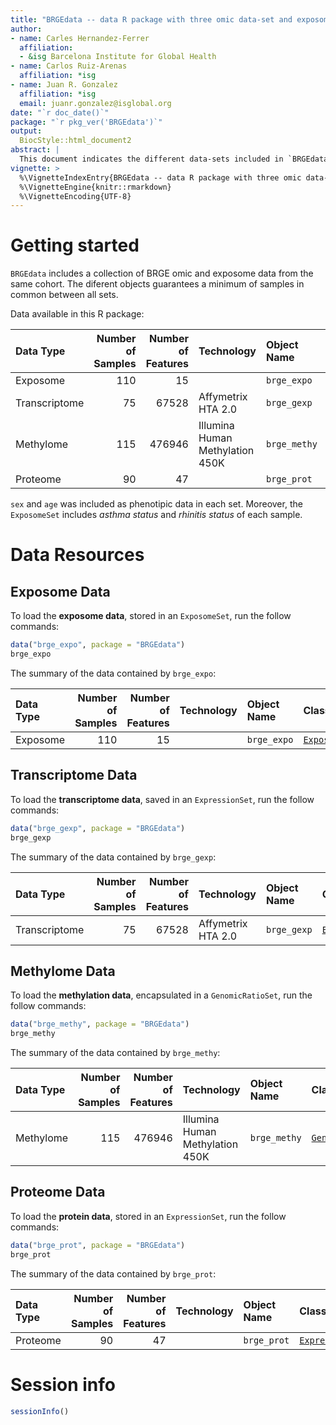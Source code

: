 ```yaml
---
title: "BRGEdata -- data R package with three omic data-set and exposome data-set from the same Spanish pupulation"
author:
- name: Carles Hernandez-Ferrer
  affiliation: 
  - &isg Barcelona Institute for Global Health
- name: Carlos Ruiz-Arenas
  affiliation: *isg
- name: Juan R. Gonzalez
  affiliation: *isg
  email: juanr.gonzalez@isglobal.org
date: "`r doc_date()`"
package: "`r pkg_ver('BRGEdata')`"
output:
  BiocStyle::html_document2
abstract: |
  This document indicates the different data-sets included in `BRGEdata`. The description includes the technology used to create the and the number of samples and features in each one.
vignette: >
  %\VignetteIndexEntry{BRGEdata -- data R package with three omic data-set and exposome data-set from the same Spanish pupulation}
  %\VignetteEngine{knitr::rmarkdown}
  %\VignetteEncoding{UTF-8}
---
```


# Getting started

`BRGEdata` includes a collection of BRGE omic and exposome data from the same cohort. The diferent objects guarantees a minimum of samples in common between all sets.

Data available in this R package:

| Data Type     | Number of Samples | Number of Features | Technology                      | Object Name  | Class             |
| :------------ | ----------------: | -----------------: | :------------------------------ | :----------- | :---------------- |
| Exposome      | 110               | 15                 |                                 | `brge_expo`  | [`ExposomeSet`](https://github.com/isglobal-brge/rexposome) |
| Transcriptome | 75                | 67528              | Affymetrix HTA 2.0              | `brge_gexp`  | [`ExpressionSet`](https://bioconductor.org/packages/release/bioc/html/Biobase.html) |
| Methylome     | 115               | 476946             | Illumina Human Methylation 450K | `brge_methy` | [`GenomicRatioSet`](https://bioconductor.org/packages/release/bioc/html/minfi.html) |
| Proteome      | 90                | 47                 |                                 | `brge_prot`  | [`ExpressionSet`](https://bioconductor.org/packages/release/bioc/html/Biobase.html) |

`sex` and `age` was included as phenotipic data in each set. Moreover, the `ExposomeSet` includes *asthma status* and *rhinitis status* of each sample.

# Data Resources

## Exposome Data

To load the **exposome data**, stored in an `ExposomeSet`, run the follow commands:

```r
data("brge_expo", package = "BRGEdata")
brge_expo
```

The summary of the data contained by `brge_expo`:

| Data Type     | Number of Samples | Number of Features | Technology                      | Object Name  | Class             |
| :------------ | ----------------: | -----------------: | :------------------------------ | :----------- | :---------------- |
| Exposome      | 110               | 15                 |                                 | `brge_expo`  | [`ExposomeSet`](https://github.com/isglobal-brge/rexposome) |


## Transcriptome Data

To load the **transcriptome data**, saved in an `ExpressionSet`, run the follow commands:

```r
data("brge_gexp", package = "BRGEdata")
brge_gexp
```

The summary of the data contained by `brge_gexp`:

| Data Type     | Number of Samples | Number of Features | Technology                      | Object Name  | Class             |
| :------------ | ----------------: | -----------------: | :------------------------------ | :----------- | :---------------- |
| Transcriptome | 75                | 67528              | Affymetrix HTA 2.0              | `brge_gexp`  | [`ExpressionSet`](https://bioconductor.org/packages/release/bioc/html/Biobase.html) |


## Methylome Data

To load the **methylation data**, encapsulated in a `GenomicRatioSet`, run the follow commands:

```r
data("brge_methy", package = "BRGEdata")
brge_methy
```

The summary of the data contained by `brge_methy`:

| Data Type     | Number of Samples | Number of Features | Technology                      | Object Name  | Class             |
| :------------ | ----------------: | -----------------: | :------------------------------ | :----------- | :---------------- |
| Methylome     | 115               | 476946             | Illumina Human Methylation 450K | `brge_methy` | [`GenomicRatioSet`](https://bioconductor.org/packages/release/bioc/html/minfi.html) |


## Proteome Data

To load the **protein data**, stored in an `ExpressionSet`, run the follow commands:

```r
data("brge_prot", package = "BRGEdata")
brge_prot
```

The summary of the data contained by `brge_prot`:

| Data Type     | Number of Samples | Number of Features | Technology                      | Object Name  | Class             |
| :------------ | ----------------: | -----------------: | :------------------------------ | :----------- | :---------------- |
| Proteome      | 90                | 47                 |                                 | `brge_prot`  | [`ExpressionSet`](https://bioconductor.org/packages/release/bioc/html/Biobase.html) |

# Session info {.unnumbered}

```r
sessionInfo()
```
